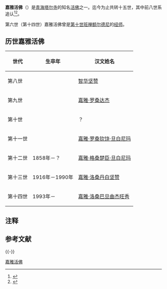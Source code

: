 {{refimprove|time=2017-07-30T04:33:25+00:00}}
'''嘉雅活佛'''（{{bo|z=རྒྱ་ཡག|w=rgya yag}}）是[[青海|青海]][[塔尔寺|塔尔寺]]的知名[[活佛|活佛]]之一。迄今为止共转十五世{{efn|name="dbjz"}}，其中前八世系追认<ref name="teswh">{{cite book |title = 塔尔寺文化：宗喀巴诞生圣地 |author = 杨贵明 |publisher = 甘肃民族出版社}}</ref><ref>{{cite web |url = http://www.cnr.cn/wcm/qinghai/zjsy/zcfj/t20031104_141404.html |title = 青海地区主要活佛 |publisher = [[中国广播网|中国广播网]] |accessdate = 2010-11-16 |archive-date = 2013-01-17 |archive-url = https://web.archive.org/web/20130117163511/http://www.cnr.cn/wcm/qinghai/zjsy/zcfj/t20031104_141404.html |dead-url = no }}</ref>。

第六世（第十四世{{efn|name="dbjz"}}）嘉雅活佛曾是[[第十世班禅额尔德尼|第十世班禅额尔德尼]]的[[经师|经师]]。

== 历世嘉雅活佛 ==
{| class="wikitable" 
|- 
! 世代
! 生卒年
! 汉文姓名
|-
| 第八世
| 
| [[智华坚赞|智华坚赞]]{{efn|[[智华坚赞|第八世嘉雅活佛]]又名噶桑欧珠；“智华坚赞”又译“札巴坚赞”。}}
|-
| 第九世
|
|[[嘉雅·罗桑达杰|嘉雅·罗桑达杰]]
|-
| 第十世
|
| ？
|-
| 第十一世
| 
|[[嘉雅·罗桑钦饶·旦白尼玛|嘉雅·罗桑钦饶·旦白尼玛]]
|-
| 第十二世
| 1858年－？
| [[嘉雅·格桑楚臣·旦白尼玛|嘉雅·格桑楚臣·旦白尼玛]]
|-
| 第十三世{{efn|《塔尔寺文化：宗喀巴诞生圣地》一书中称洛桑丹白尖赞为第十四世，但中国官方讣告中称为第十三世。|name="dbjz"}}
| 1916年－1990年
| [[嘉雅·洛桑丹白坚赞|嘉雅·洛桑丹白坚赞]]
|-
| 第十四世
| 1993年－
| [[嘉雅·洛桑巴旦曲杰旺秀|嘉雅·洛桑巴旦曲杰旺秀]]
|}

== 注释 ==
{{notelist|iger=}}

== 参考文献 ==
{{Reflist|2}}

{{-}}
{{藏传佛教活佛}}

[[Category:嘉雅活佛|]]

{{佛教小作品}}